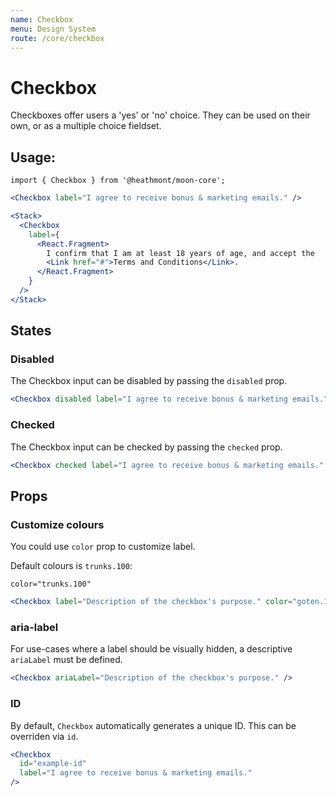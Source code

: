 ```yaml
---
name: Checkbox
menu: Design System
route: /core/checkbox
---
```


# Checkbox

Checkboxes offer users a 'yes' or 'no' choice. They can be used on their own,
or as a multiple choice fieldset.

## Usage:

```
import { Checkbox } from '@heathmont/moon-core';
```

```jsx react-live
<Checkbox label="I agree to receive bonus & marketing emails." />
```

```jsx react-live
<Stack>
  <Checkbox
    label={
      <React.Fragment>
        I confirm that I am at least 18 years of age, and accept the
        <Link href="#">Terms and Conditions</Link>.
      </React.Fragment>
    }
  />
</Stack>
```

## States

### Disabled

The Checkbox input can be disabled by passing the `disabled` prop.

```jsx react-live
<Checkbox disabled label="I agree to receive bonus & marketing emails." />
```

### Checked

The Checkbox input can be checked by passing the `checked` prop.

```jsx react-live
<Checkbox checked label="I agree to receive bonus & marketing emails." />
```

## Props

### Customize colours

You could use `color` prop to customize label.

Default colours is `trunks.100`:

```
color="trunks.100"

```

```jsx react-live
<Checkbox label="Description of the checkbox's purpose." color="goten.100" />
```

### aria-label

For use-cases where a label should be visually hidden, a descriptive `ariaLabel`
must be defined.

```jsx react-live
<Checkbox ariaLabel="Description of the checkbox's purpose." />
```

### ID

By default, `Checkbox` automatically generates a unique ID. This can be
overriden via `id`.

```jsx react-live
<Checkbox
  id="example-id"
  label="I agree to receive bonus & marketing emails."
/>
```
